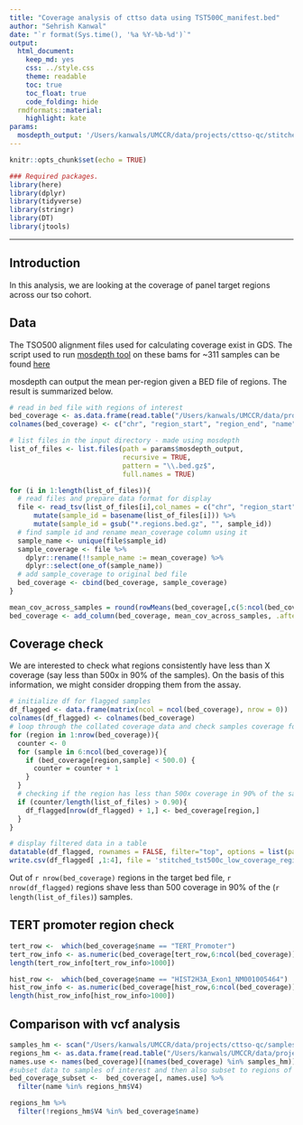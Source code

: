 ```yaml
---
title: "Coverage analysis of cttso data using TST500C_manifest.bed"
author: "Sehrish Kanwal"
date: "`r format(Sys.time(), '%a %Y-%b-%d')`"
output:
  html_document:
    keep_md: yes
    css: ../style.css
    theme: readable
    toc: true
    toc_float: true
    code_folding: hide
  rmdformats::material:
    highlight: kate
params:
  mosdepth_output: '/Users/kanwals/UMCCR/data/projects/cttso-qc/stitched_bams_mosdepth_output_tst500c'
---
```


```r
knitr::opts_chunk$set(echo = TRUE)
```

```r
### Required packages.
library(here)
library(dplyr)
library(tidyverse)
library(stringr)
library(DT)
library(jtools)
```

***

## Introduction

In this analysis, we are looking at the coverage of panel target regions across our tso cohort.

## Data

The TSO500 alignment files used for calculating coverage exist in GDS. The script used to run [mosdepth tool](https://github.com/brentp/mosdepth) on these bams for ~311 samples can be found [here](./scripts/run_cttso_bams_through_mosdepth.sh)

mosdepth can output the mean per-region given a BED file of regions. The result is summarized below.


```r
# read in bed file with regions of interest
bed_coverage <- as.data.frame(read.table("/Users/kanwals/UMCCR/data/projects/cttso-qc/TST500C_manifest.bed", header = FALSE, sep="\t", stringsAsFactors=FALSE))
colnames(bed_coverage) <- c("chr", "region_start", "region_end", "name")

# list files in the input directory - made using mosdepth
list_of_files <- list.files(path = params$mosdepth_output,
                            recursive = TRUE,
                            pattern = "\\.bed.gz$",
                            full.names = TRUE)

for (i in 1:length(list_of_files)){
  # read files and prepare data format for display
  file <- read_tsv(list_of_files[i],col_names = c("chr", "region_start", "region_end", "name", "mean_coverage" ),col_types = "cn") %>%
      mutate(sample_id = basename(list_of_files[i])) %>%
      mutate(sample_id = gsub("*.regions.bed.gz", "", sample_id)) 
  # find sample id and rename mean_coverage column using it
  sample_name <- unique(file$sample_id)
  sample_coverage <- file %>%
    dplyr::rename(!!sample_name := mean_coverage) %>%
    dplyr::select(one_of(sample_name))
  # add sample_coverage to original bed file
  bed_coverage <- cbind(bed_coverage, sample_coverage)
}

mean_cov_across_samples = round(rowMeans(bed_coverage[,c(5:ncol(bed_coverage))]), 2)
bed_coverage <- add_column(bed_coverage, mean_cov_across_samples, .after = 4)

```

## Coverage check

We are interested to check what regions consistently have less than X coverage (say less than 500x in 90% of the samples). On the basis of this information, we might consider dropping them from the assay. 


```r
# initialize df for flagged samples
df_flagged <- data.frame(matrix(ncol = ncol(bed_coverage), nrow = 0))
colnames(df_flagged) <- colnames(bed_coverage)
# loop through the collated coverage data and check samples coverage for each bed entry
for (region in 1:nrow(bed_coverage)){
  counter <- 0
  for (sample in 6:ncol(bed_coverage)){
    if (bed_coverage[region,sample] < 500.0) {
      counter = counter + 1
    }
  }
  # checking if the region has less than 500x coverage in 90% of the samples
  if (counter/length(list_of_files) > 0.90){
    df_flagged[nrow(df_flagged) + 1,] <- bed_coverage[region,]
  }
}
```

```r
# display filtered data in a table
datatable(df_flagged, rownames = FALSE, filter="top", options = list(pageLength = 10, scrollX=T, scrollY=T), caption = "Regions consistently with low coverage <500")
write.csv(df_flagged[ ,1:4], file = 'stitched_tst500c_low_coverage_regions.csv', row.names = FALSE, quote = FALSE)
```

Out of `r nrow(bed_coverage)` regions in the target bed file, `r nrow(df_flagged)` regions shave less than 500 coverage in 90% of the (`r length(list_of_files)`) samples.

## TERT promoter region check

```r
tert_row <-  which(bed_coverage$name == "TERT_Promoter")
tert_row_info <- as.numeric(bed_coverage[tert_row,6:ncol(bed_coverage)])
length(tert_row_info[tert_row_info>1000])

hist_row <-  which(bed_coverage$name == "HIST2H3A_Exon1_NM001005464")
hist_row_info <- as.numeric(bed_coverage[hist_row,6:ncol(bed_coverage)])
length(hist_row_info[hist_row_info>1000])
```

## Comparison with vcf analysis

```r
samples_hm <- scan("/Users/kanwals/UMCCR/data/projects/cttso-qc/samples_zero_cov_helen.txt", what="", sep="\n")
regions_hm <- as.data.frame(read.table("/Users/kanwals/UMCCR/data/projects/cttso-qc/TST500C_manifest_hm.bed", header = FALSE, sep="\t", stringsAsFactors=FALSE))
names.use <- names(bed_coverage)[(names(bed_coverage) %in% samples_hm)]
#subset data to samples of interest and then also subset to regions of interest
bed_coverage_subset <-  bed_coverage[, names.use] %>%
  filter(name %in% regions_hm$V4)

regions_hm %>%
  filter(!regions_hm$V4 %in% bed_coverage$name)
```

